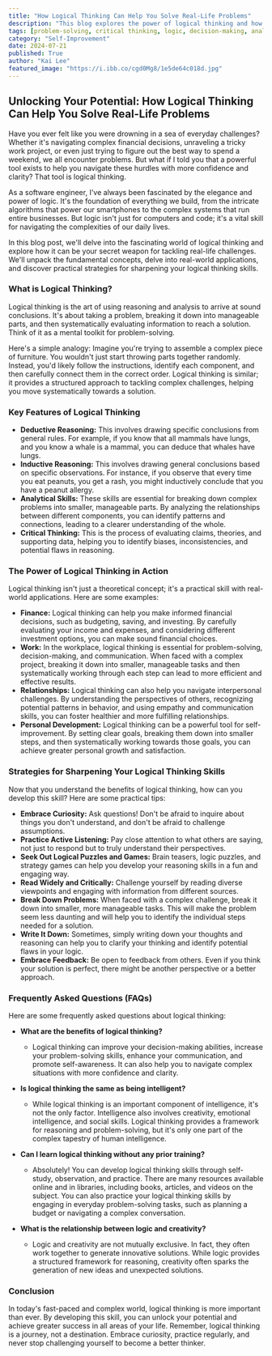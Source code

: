 ```yaml
---
title: "How Logical Thinking Can Help You Solve Real-Life Problems"
description: "This blog explores the power of logical thinking and how it can be applied to solve real-life challenges. Learn about deductive and inductive reasoning, analytical skills, and practical strategies to improve your logical thinking skills."
tags: [problem-solving, critical thinking, logic, decision-making, analysis, reasoning, skills, strategy, self-improvement, personal development, success, workplace, relationships, finance, learning]
category: "Self-Improvement"
date: 2024-07-21
published: True
author: "Kai Lee"
featured_image: "https://i.ibb.co/cgd0Mg8/1e5de64c018d.jpg"
---
```


##  Unlocking Your Potential: How Logical Thinking Can Help You Solve Real-Life Problems

Have you ever felt like you were drowning in a sea of everyday challenges?  Whether it's navigating complex financial decisions, unraveling a tricky work project, or even just trying to figure out the best way to spend a weekend, we all encounter problems.  But what if I told you that a powerful tool exists to help you navigate these hurdles with more confidence and clarity?  That tool is logical thinking. 

As a software engineer, I've always been fascinated by the elegance and power of logic.  It's the foundation of everything we build, from the intricate algorithms that power our smartphones to the complex systems that run entire businesses.  But logic isn't just for computers and code; it's a vital skill for navigating the complexities of our daily lives. 

In this blog post, we'll delve into the fascinating world of logical thinking and explore how it can be your secret weapon for tackling real-life challenges.  We'll unpack the fundamental concepts, delve into real-world applications, and discover practical strategies for sharpening your logical thinking skills.  

###  What is Logical Thinking?

Logical thinking is the art of using reasoning and analysis to arrive at sound conclusions. It's about taking a problem, breaking it down into manageable parts, and then systematically evaluating information to reach a solution.  Think of it as a mental toolkit for problem-solving. 

Here's a simple analogy: Imagine you're trying to assemble a complex piece of furniture.  You wouldn't just start throwing parts together randomly. Instead, you'd likely follow the instructions, identify each component, and then carefully connect them in the correct order.  Logical thinking is similar; it provides a structured approach to tackling complex challenges, helping you move systematically towards a solution.

###  Key Features of Logical Thinking

* **Deductive Reasoning:** This involves drawing specific conclusions from general rules. For example, if you know that all mammals have lungs, and you know a whale is a mammal, you can deduce that whales have lungs.
* **Inductive Reasoning:** This involves drawing general conclusions based on specific observations. For instance, if you observe that every time you eat peanuts, you get a rash, you might inductively conclude that you have a peanut allergy.
* **Analytical Skills:**  These skills are essential for breaking down complex problems into smaller, manageable parts.  By analyzing the relationships between different components, you can identify patterns and connections, leading to a clearer understanding of the whole. 
* **Critical Thinking:** This is the process of evaluating claims, theories, and supporting data, helping you to identify biases, inconsistencies, and potential flaws in reasoning. 

### The Power of Logical Thinking in Action

Logical thinking isn't just a theoretical concept; it's a practical skill with real-world applications.  Here are some examples:

* **Finance:**  Logical thinking can help you make informed financial decisions, such as budgeting, saving, and investing.  By carefully evaluating your income and expenses, and considering different investment options, you can make sound financial choices.  
* **Work:** In the workplace, logical thinking is essential for problem-solving, decision-making, and communication.  When faced with a complex project, breaking it down into smaller, manageable tasks and then systematically working through each step can lead to more efficient and effective results.
* **Relationships:** Logical thinking can also help you navigate interpersonal challenges. By understanding the perspectives of others, recognizing potential patterns in behavior, and using empathy and communication skills, you can foster healthier and more fulfilling relationships. 
* **Personal Development:** Logical thinking can be a powerful tool for self-improvement. By setting clear goals, breaking them down into smaller steps, and then systematically working towards those goals, you can achieve greater personal growth and satisfaction.

###  Strategies for Sharpening Your Logical Thinking Skills

Now that you understand the benefits of logical thinking, how can you develop this skill?  Here are some practical tips:

* **Embrace Curiosity:**  Ask questions!  Don't be afraid to inquire about things you don't understand, and don't be afraid to challenge assumptions.  
* **Practice Active Listening:**  Pay close attention to what others are saying, not just to respond but to truly understand their perspectives.  
* **Seek Out Logical Puzzles and Games:**  Brain teasers, logic puzzles, and strategy games can help you develop your reasoning skills in a fun and engaging way. 
* **Read Widely and Critically:**  Challenge yourself by reading diverse viewpoints and engaging with information from different sources.  
* **Break Down Problems:** When faced with a complex challenge, break it down into smaller, more manageable tasks.  This will make the problem seem less daunting and will help you to identify the individual steps needed for a solution.
* **Write It Down:**  Sometimes, simply writing down your thoughts and reasoning can help you to clarify your thinking and identify potential flaws in your logic.
* **Embrace Feedback:**  Be open to feedback from others.  Even if you think your solution is perfect, there might be another perspective or a better approach.  

### Frequently Asked Questions (FAQs)

Here are some frequently asked questions about logical thinking:

* **What are the benefits of logical thinking?** 
    * Logical thinking can improve your decision-making abilities, increase your problem-solving skills, enhance your communication, and promote self-awareness.  It can also help you to navigate complex situations with more confidence and clarity. 

* **Is logical thinking the same as being intelligent?** 
    * While logical thinking is an important component of intelligence, it's not the only factor.  Intelligence also involves creativity, emotional intelligence, and social skills.  Logical thinking provides a framework for reasoning and problem-solving, but it's only one part of the complex tapestry of human intelligence. 

* **Can I learn logical thinking without any prior training?**
    *  Absolutely! You can develop logical thinking skills through self-study, observation, and practice.  There are many resources available online and in libraries, including books, articles, and videos on the subject.  You can also practice your logical thinking skills by engaging in everyday problem-solving tasks, such as planning a budget or navigating a complex conversation. 

* **What is the relationship between logic and creativity?**
    * Logic and creativity are not mutually exclusive.  In fact, they often work together to generate innovative solutions.  While logic provides a structured framework for reasoning, creativity often sparks the generation of new ideas and unexpected solutions.  

###  Conclusion

In today's fast-paced and complex world, logical thinking is more important than ever.  By developing this skill, you can unlock your potential and achieve greater success in all areas of your life.  Remember, logical thinking is a journey, not a destination.  Embrace curiosity, practice regularly, and never stop challenging yourself to become a better thinker.  